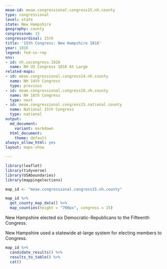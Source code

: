 ```yaml
---
meae-id: meae.congressional.congress15.nh.county
type: congressional
level: state
state: New Hampshire
geography: county
congressnum: 15
congressordinal: 15th
title: '15th Congress: New Hampshire 1816'
year: 1816
legend: fed-vs-rep
nnv:
- id: nh.uscongress.1816
  name: NH US Congress 1816 At Large
related-maps:
- id: meae.congressional.congress14.nh.county
  name: NH 14th Congress
  type: previous
- id: meae.congressional.congress16.nh.county
  name: NH 16th Congress
  type: next
- id: meae.congressional.congress15.national.county
  name: National 15th Congress
  type: national
output:
  md_document:
    variant: markdown
  html_document:
    theme: default
always_allow_html: yes
layout: maps-show

---
```


```r
library(leaflet)
library(tidyverse)
library(USAboundaries)
library(mappingelections)

map_id <- "meae.congressional.congress15.nh.county"
```

<div class="map">

```r
map_id %>%
  get_county_map_data() %>%
  map_counties(height = "700px", congress = 15)
```

</div>

New Hampshire elected six Democratic-Republicans to the Fifteenth Congress.

New Hampshire used a statewide at-large system for electing members to Congress. 

<div class="results-table">

```r
map_id %>%
  candidate_results() %>%
  results_to_table() %>%
  cat()
```

</div>
